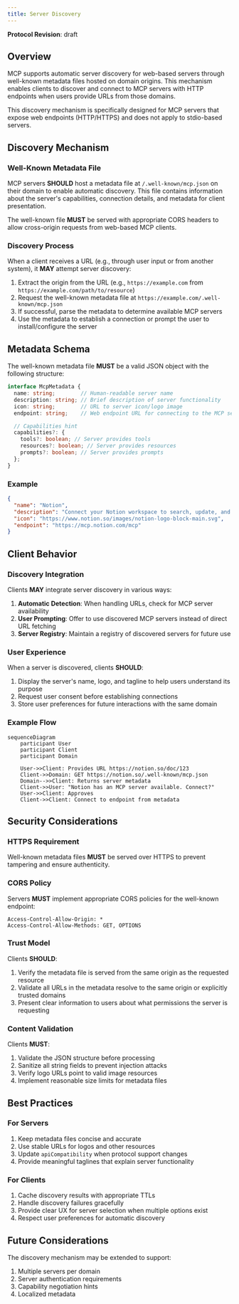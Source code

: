 ```yaml
---
title: Server Discovery
---
```


<div id="enable-section-numbers" />

<Info>**Protocol Revision**: draft</Info>

## Overview

MCP supports automatic server discovery for web-based servers through well-known metadata files hosted on domain origins. This mechanism enables clients to discover and connect to MCP servers with HTTP endpoints when users provide URLs from those domains.

This discovery mechanism is specifically designed for MCP servers that expose web endpoints (HTTP/HTTPS) and does not apply to stdio-based servers.

## Discovery Mechanism

### Well-Known Metadata File

MCP servers **SHOULD** host a metadata file at `/.well-known/mcp.json` on their domain to enable automatic discovery. This file contains information about the server's capabilities, connection details, and metadata for client presentation.

The well-known file **MUST** be served with appropriate CORS headers to allow cross-origin requests from web-based MCP clients.

### Discovery Process

When a client receives a URL (e.g., through user input or from another system), it **MAY** attempt server discovery:

1. Extract the origin from the URL (e.g., `https://example.com` from `https://example.com/path/to/resource`)
2. Request the well-known metadata file at `https://example.com/.well-known/mcp.json`
3. If successful, parse the metadata to determine available MCP servers
4. Use the metadata to establish a connection or prompt the user to install/configure the server

## Metadata Schema

The well-known metadata file **MUST** be a valid JSON object with the following structure:

```typescript
interface McpMetadata {
  name: string;        // Human-readable server name
  description: string; // Brief description of server functionality
  icon: string;        // URL to server icon/logo image
  endpoint: string;    // Web endpoint URL for connecting to the MCP server

  // Capabilities hint
  capabilities?: {
    tools?: boolean; // Server provides tools
    resources?: boolean; // Server provides resources
    prompts?: boolean; // Server provides prompts
  };
}
```

### Example

```json
{
  "name": "Notion",
  "description": "Connect your Notion workspace to search, update, and trigger workflows across tools.",
  "icon": "https://www.notion.so/images/notion-logo-block-main.svg",
  "endpoint": "https://mcp.notion.com/mcp"
}
```

## Client Behavior

### Discovery Integration

Clients **MAY** integrate server discovery in various ways:

1. **Automatic Detection**: When handling URLs, check for MCP server availability
2. **User Prompting**: Offer to use discovered MCP servers instead of direct URL fetching
3. **Server Registry**: Maintain a registry of discovered servers for future use

### User Experience

When a server is discovered, clients **SHOULD**:

1. Display the server's name, logo, and tagline to help users understand its purpose
2. Request user consent before establishing connections
3. Store user preferences for future interactions with the same domain

### Example Flow

```mermaid
sequenceDiagram
    participant User
    participant Client
    participant Domain

    User->>Client: Provides URL https://notion.so/doc/123
    Client->>Domain: GET https://notion.so/.well-known/mcp.json
    Domain-->>Client: Returns server metadata
    Client->>User: "Notion has an MCP server available. Connect?"
    User->>Client: Approves
    Client->>Client: Connect to endpoint from metadata
```

## Security Considerations

### HTTPS Requirement

Well-known metadata files **MUST** be served over HTTPS to prevent tampering and ensure authenticity.

### CORS Policy

Servers **MUST** implement appropriate CORS policies for the well-known endpoint:

```http
Access-Control-Allow-Origin: *
Access-Control-Allow-Methods: GET, OPTIONS
```

### Trust Model

Clients **SHOULD**:

1. Verify the metadata file is served from the same origin as the requested resource
2. Validate all URLs in the metadata resolve to the same origin or explicitly trusted domains
3. Present clear information to users about what permissions the server is requesting

### Content Validation

Clients **MUST**:

1. Validate the JSON structure before processing
2. Sanitize all string fields to prevent injection attacks
3. Verify logo URLs point to valid image resources
4. Implement reasonable size limits for metadata files

## Best Practices

### For Servers

1. Keep metadata files concise and accurate
2. Use stable URLs for logos and other resources
3. Update `apiCompatibility` when protocol support changes
4. Provide meaningful taglines that explain server functionality

### For Clients

1. Cache discovery results with appropriate TTLs
2. Handle discovery failures gracefully
3. Provide clear UX for server selection when multiple options exist
4. Respect user preferences for automatic discovery

## Future Considerations

The discovery mechanism may be extended to support:

1. Multiple servers per domain
2. Server authentication requirements
3. Capability negotiation hints
4. Localized metadata
